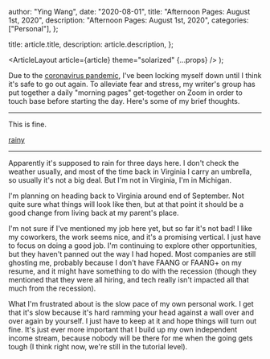 
  author: "Ying Wang",
  date: "2020-08-01",
  title: "Afternoon Pages: August 1st, 2020",
  description: "Afternoon Pages: August 1st, 2020",
  categories: ["Personal"],
};

  title: article.title,
  description: article.description,
};

  <ArticleLayout article={article} theme="solarized" {...props} />
);

Due to the [coronavirus
pandemic](https://en.wikipedia.org/wiki/2019-20_coronavirus_pandemic), I've been
locking myself down until I think it's safe to go out again. To alleviate fear
and stress, my writer's group has put together a daily "morning pages"
get-together on Zoom in order to touch base before starting the day. Here's some
of my brief thoughts.

---

This is fine.

[rainy](/img/posts/2020/08/01/afternoon_pages.png)

---

Apparently it's supposed to rain for three days here. I don't check the weather
usually, and most of the time back in Virginia I carry an umbrella, so usually
it's not a big deal. But I'm not in Virginia, I'm in Michigan.

I'm planning on heading back to Virginia around end of September. Not quite sure
what things will look like then, but at that point it should be a good change
from living back at my parent's place.

I'm not sure if I've mentioned my job here yet, but so far it's not bad! I like
my coworkers, the work seems nice, and it's a promising vertical. I just have to
focus on doing a good job. I'm continuing to explore other opportunities, but
they haven't panned out the way I had hoped. Most companies are still ghosting
me, probably because I don't have FAANG or FAANG+ on my resume, and it might
have something to do with the recession (though they mentioned that they were
all hiring, and tech really isn't impacted all that much from the recession).

What I'm frustrated about is the slow pace of my own personal work. I get that
it's slow because it's hard ramming your head against a wall over and over again
by yourself. I just have to keep at it and hope things will turn out fine. It's
just ever more important that I build up my own independent income stream,
because nobody will be there for me when the going gets tough (I think right
now, we're still in the tutorial level).
